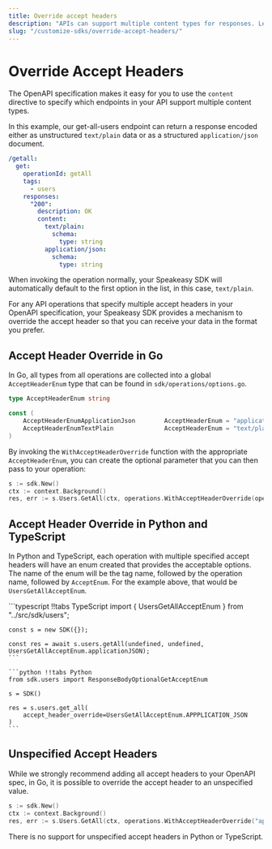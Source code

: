 ```yaml
---
title: Override accept headers
description: "APIs can support multiple content types for responses. Learn how to use headers in Speakeasy SDKs to receive the data in the format you prefer."
slug: "/customize-sdks/override-accept-headers/"
---
```



# Override Accept Headers

The OpenAPI specification makes it easy for you to use the `content` directive to specify which endpoints in your API support multiple content types.

In this example, our get-all-users endpoint can return a response encoded either as unstructured `text/plain` data or as a structured `application/json` document.

```yaml
/getall:
  get:
    operationId: getAll
    tags:
      - users
    responses:
      "200":
        description: OK
        content:
          text/plain:
            schema:
              type: string
          application/json:
            schema:
              type: string
```

When invoking the operation normally, your Speakeasy SDK will automatically default to the first option in the list, in this case, `text/plain`.

For any API operations that specify multiple accept headers in your OpenAPI specification, your Speakeasy SDK provides a mechanism to override the accept header so that you can receive your data in the format you prefer.

## Accept Header Override in Go

In Go, all types from all operations are collected into a global `AcceptHeaderEnum` type that can be found in `sdk/operations/options.go`.

```go
type AcceptHeaderEnum string

const (
	AcceptHeaderEnumApplicationJson        AcceptHeaderEnum = "application/json"
	AcceptHeaderEnumTextPlain              AcceptHeaderEnum = "text/plain"
)
```

By invoking the `WithAcceptHeaderOverride` function with the appropriate `AcceptHeaderEnum`, you can create the optional parameter that you can then pass to your operation:

```go
s := sdk.New()
ctx := context.Background()
res, err := s.Users.GetAll(ctx, operations.WithAcceptHeaderOverride(operations.AcceptHeaderEnumApplicationJSON))
```

## Accept Header Override in Python and TypeScript

In Python and TypeScript, each operation with multiple specified accept headers will have an enum created that provides the acceptable options. The name of the enum will be the tag name, followed by the operation name, followed by `AcceptEnum`. For the example above, that would be `UsersGetAllAcceptEnum`.

<CodeWithTabs>
    ```typescript !!tabs TypeScript
    import { UsersGetAllAcceptEnum } from "../src/sdk/users";

    const s = new SDK({});

    const res = await s.users.getAll(undefined, undefined, UsersGetAllAcceptEnum.applicationJSON);
    ```

    ```python !!tabs Python
    from sdk.users import ResponseBodyOptionalGetAcceptEnum

    s = SDK()

    res = s.users.get_all(
        accept_header_override=UsersGetAllAcceptEnum.APPPLICATION_JSON
    )
    ```

</CodeWithTabs>

## Unspecified Accept Headers

While we strongly recommend adding all accept headers to your OpenAPI spec, in Go, it is possible to override the accept header to an unspecified value.

```go
s := sdk.New()
ctx := context.Background()
res, err := s.Users.GetAll(ctx, operations.WithAcceptHeaderOverride("application/json+debug"))
```

There is no support for unspecified accept headers in Python or TypeScript.
